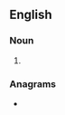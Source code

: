 {{also|hörs}}
==English==

===Noun===
{{head|en|noun plural form}}

# {{plural of|hoer|lang=en}}

===Anagrams===
* {{anagrams|en|a=ehors|H-O-R-S-E|H.O.R.S.E.|HORSE|Horse|RSeOH|Rohes|Shore|horse|hoser|shero|shoer|shore}}